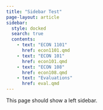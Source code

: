 ```yaml
---
title: "Sidebar Test"
page-layout: article
sidebar:
  style: docked
  search: true
  contents:
    - text: "ECON 1101"
      href: econ1101.qmd
    - text: "ECON 101"
      href: econ101.qmd
    - text: "ECON 108"
      href: econ108.qmd
    - text: "Evaluations"
      href: eval.qmd
---
```


This page should show a left sidebar.
